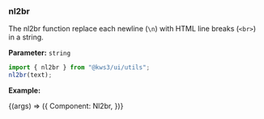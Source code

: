 
<Version />

<Meta title="Utils/2. Examples/Nl2br" />

### nl2br

The nl2br function replace each newline (`\n`) with HTML line breaks (`<br>`) in a string.

**Parameter:**
`string`

```js
import { nl2br } from "@kws3/ui/utils";
nl2br(text);
```

**Example:**

<Story name="Nl2br" args={{}}>
  {(args) => ({
    Component: Nl2br,
  })}
</Story>
